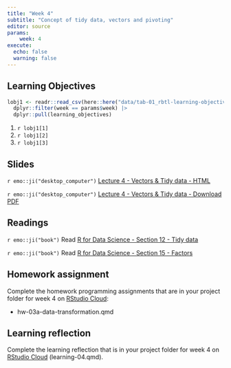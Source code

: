 ```yaml
---
title: "Week 4"
subtitle: "Concept of tidy data, vectors and pivoting"
editor: source
params:
    week: 4
execute: 
  echo: false
  warning: false
---
```


<script defer data-domain="cven5837-ss22.github.io/website" src="https://plausible.io/js/plausible.js"></script>

## Learning Objectives

```r

lobj1 <- readr::read_csv(here::here("data/tab-01_rbtl-learning-objectives.csv")) |> 
  dplyr::filter(week == params$week) |>
  dplyr::pull(learning_objectives)

```

1. `r lobj1[1]`
2. `r lobj1[2]`
3. `r lobj1[3]`

## Slides

`r emo::ji("desktop_computer")` [Lecture 4 - Vectors & Tidy data - HTML](/slides/lec-04-tidy-data.html) 

`r emo::ji("desktop_computer")` [Lecture 4 - Vectors & Tidy data - Download PDF](https://github.com/cven5837-ss22/website/raw/main/slides/lec-04-tidy-data.pdf)

## Readings

`r emo::ji("book")` Read [R for Data Science - Section 12 - Tidy data](https://r4ds.had.co.nz/tidy-data.html)  

`r emo::ji("book")` Read [R for Data Science - Section 15 - Factors](https://r4ds.had.co.nz/factors.html#factors)  



## Homework assignment

Complete the homework programming assignments that are in your project folder for week 4 on [RStudio Cloud](https://rstudio.cloud/spaces/260187/content/all):

- hw-03a-data-transformation.qmd 

## Learning reflection

Complete the learning reflection that is in your project folder for week 4 on [RStudio Cloud](https://rstudio.cloud/spaces/260187/content/all) (learning-04.qmd).  
